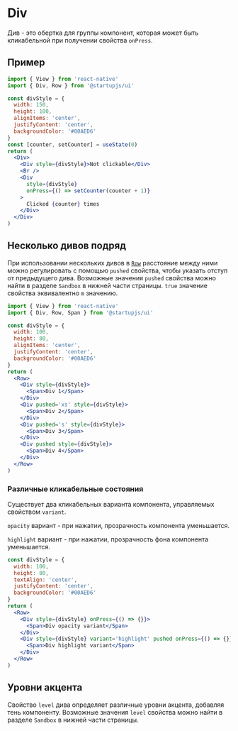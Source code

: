 
# Div

Див - это обертка для группы компонент, которая может быть кликабельной при получении свойства `onPress`.

## Пример

```jsx
import { View } from 'react-native'
import { Div, Row } from '@startupjs/ui'
```

```jsx example
const divStyle = {
  width: 150,
  height: 100,
  alignItems: 'center',
  justifyContent: 'center',
  backgroundColor: '#00AED6'
}
const [counter, setCounter] = useState(0)
return (
  <Div>
    <Div style={divStyle}>Not clickable</Div>
    <Br />
    <Div
      style={divStyle}
      onPress={() => setCounter(counter + 1)}
    >
      Clicked {counter} times
    </Div>
  </Div>
)
```

## Несколько дивов подряд

При использовании нескольких дивов в [`Row`](/docs/ru/Row) расстояние между ними можно регулировать с помощью `pushed` свойства, чтобы указать отступ от предыдущего дива. Возможные значения `pushed` свойства можно найти в разделе `Sandbox` в нижней части страницы. `true` значение свойства эквивалентно `m` значению.

```jsx
import { View } from 'react-native'
import { Div, Row, Span } from '@startupjs/ui'
```

```jsx example
const divStyle = {
  width: 100,
  height: 80,
  alignItems: 'center',
  justifyContent: 'center',
  backgroundColor: '#00AED6'
}
return (
  <Row>
    <Div style={divStyle}>
      <Span>Div 1</Span>
    </Div>
    <Div pushed='xs' style={divStyle}>
      <Span>Div 2</Span>
    </Div>
    <Div pushed='s' style={divStyle}>
      <Span>Div 3</Span>
    </Div>
    <Div pushed style={divStyle}>
      <Span>Div 4</Span>
    </Div>
  </Row>
)
```

### Различные кликабельные состояния

Существует два кликабельных варианта компонента, управляемых свойством `variant`.

`opacity` вариант - при нажатии, прозрачность компонента уменьшается.

`highlight` вариант - при нажатии, прозрачность фона компонента уменьшается.

```jsx example
const divStyle = {
  width: 100,
  height: 80,
  textAlign: 'center',
  justifyContent: 'center',
  backgroundColor: '#00AED6'
}
return (
  <Row>
    <Div style={divStyle} onPress={() => {}}>
      <Span>Div opacity variant</Span>
    </Div>
    <Div style={divStyle} variant='highlight' pushed onPress={() => {}}>
      <Span>Div highlight variant</Span>
    </Div>
  </Row>
)
```

## Уровни акцента

Свойство `level` дива определяет различные уровни акцента, добавляя тень компоненту. Возможные значения `level` свойства можно найти в разделе `Sandbox` в нижней части страницы.
